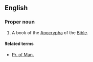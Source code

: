==English==
{{book of the Bible|Prayer of Manasseh}}

===Proper noun===
{{en-proper-noun}}
# {{biblical}}  A book of the [[Apocrypha]] of the [[Bible]].

====Related terms====
*[[Pr. of Man.]]